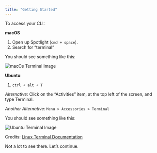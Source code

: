 ```yaml
---
title: "Getting Started"
---
```


To access your CLI:

**macOS**

1. Open up Spotlight (`cmd + space`).
2. Search for “terminal”

You should see something like this:

![macOs Terminal Image](https://firebasestorage.googleapis.com/v0/b/avocado-on-toast.appspot.com/o/course%2F1-empty-terminal.png?alt=media&token=4bfa6d25-cceb-43a1-a33d-2fb8a41471dd "Mac Terminal")

**Ubuntu**

1. `ctrl + alt + T`

*Alternative:* Click on the “Activities” item, at the top left of the screen, and type Terminal.

*Another Alternative:* `Menu > Accessories > Terminal`

You should see something like this:

![Ubuntu Terminal Image](https://ubuntucommunity.s3.dualstack.us-east-2.amazonaws.com/original/2X/b/ba76cbf3dc8dc2cc94d26dd61c7aad3cedcd5102.png)

Credits: [Linux Terminal Documentation](https://ubuntu.com/tutorials/command-line-for-beginners#3-opening-a-terminal)

Not a lot to see there. Let’s continue.